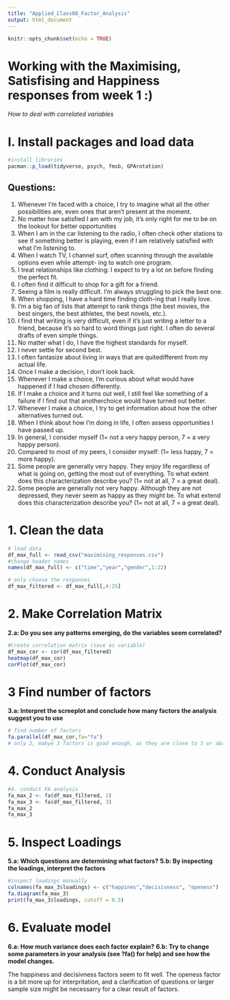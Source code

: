 ```yaml
---
title: "Applied_Class08_Factor_Analysis"
output: html_document
---
```


```r
knitr::opts_chunk$set(echo = TRUE)
```


# Working with the Maximising, Satisfising and Happiness responses from week 1 :) 
*How to deal with correlated variables* 


# I. Install packages and load data 

```r
#install libraries
pacman::p_load(tidyverse, psych, fmsb, GPArotation)
```


## Questions:
1. Whenever I’m faced with a choice, I try to imagine what all the other possibilities are, even ones that aren’t present at the moment. 
2. No matter how satisfied I am with my job, it’s only right for me to be on the lookout for better opportunities 
3. When I am in the car listening to the radio, I often check other stations to see if something better is playing, even if I am relatively satisfied with what I’m listening to. 
4. When I watch TV, I channel surf, often scanning through the available options even while attempt- ing to watch one program. 
5. I treat relationships like clothing: I expect to try a lot on before finding the perfect fit. 
6. I often find it difficult to shop for a gift for a friend. 
7. Seeing a film is really difficult. I’m always struggling to pick the best one. 
8. When shopping, I have a hard time finding cloth-ing that I really love. 
9. I’m a big fan of lists that attempt to rank things (the best movies, the best singers, the best athletes, the best novels, etc.).
10. I find that writing is very difficult, even if it’s just writing a letter to a friend, because it’s so hard to word things just right. I often do several drafts of even simple things. 
11. No matter what I do, I have the highest standards for myself.
12. I never settle for second best. 
13. I often fantasize about living in ways that are quitedifferent from my actual life. 
14. Once I make a decision, I don’t look back.
15. Whenever I make a choice, I’m curious about what would have happened if I had chosen differently. 
16. If I make a choice and it turns out well, I still feel like something of a failure if I find out that anotherchoice would have turned out better.
17. Whenever I make a choice, I try to get information about how the other alternatives turned out. 
18. When I think about how I’m doing in life, I often assess opportunities I have passed up. 
19. In general, I consider myself (1= not a very happy person, 7 = a very happy person).
20. Compared to most of my peers, I consider myself: (1= less happy, 7 = more happy).
21. Some people are generally very happy. They enjoy life regardless of what is going on, getting the most out of everything. To what extent does this characterization describe you? (1= not at all, 7 = a great deal).
22. Some people are generally not very happy. Although they are not depressed, they never seem as happy as they might be. To what extend does this characterization describe you? (1= not at all, 7 = a great deal).






# 1. Clean the data 

```r
# load data
df_max_full <- read_csv("maximising_responses.csv")
#change header names
names(df_max_full) <- c("time","year","gender",1:22)

# only choose the responses
df_max_filtered <- df_max_full[,4:25]

```


# 2. Make Correlation Matrix  

**2.a: Do you see any patterns emerging, do the variables seem correlated?** 

```r
#Create correlation matrix (save as variable)
df_max_cor <- cor(df_max_filtered)
heatmap(df_max_cor)
corPlot(df_max_cor)

```


# 3 Find number of factors

**3.a: Interpret the screeplot and conclude how many factors the analysis suggest you to use**

```r
# find number of factors
fa.parallel(df_max_cor,fa="fa")
# only 2, mabye 3 factors is good enough, as they are close to 1 or above
```


# 4. Conduct Analysis

```r
#4. conduct FA analysis
fa_max_2 <- fa(df_max_filtered, 2) 
fa_max_3 <- fa(df_max_filtered, 3)
fa_max_2
fa_max_3

```


# 5. Inspect Loadings

**5.a: Which questions are determining what factors?**
**5.b: By inspecting the loadings, interpret the factors**


```r
#inspect loadings manually
colnames(fa_max_3$loadings) <- c("happines","decisivness", "openess")
fa.diagram(fa_max_3)
print(fa_max_3$loadings, cutoff = 0.5)
```


# 6. Evaluate model 

**6.a: How much variance does each factor explain?**
**6.b: Try to change some parameters in your analysis (see ?fa() for help) and see how the model changes.**

The happiness and decisivness factors seem to fit well. The openess factor is a bit more up for interpritation, and a clarification of questions or larger sample size might be necessarry for a clear result of factors.





